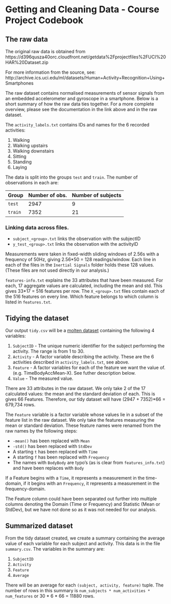 # Getting and Cleaning Data - Course Project Codebook

The raw data
-----------
The original raw data is obtained from https://d396qusza40orc.cloudfront.net/getdata%2Fprojectfiles%2FUCI%20HAR%20Dataset.zip

For more information from the source, see: http://archive.ics.uci.edu/ml/datasets/Human+Activity+Recognition+Using+Smartphones

The raw dataset contains normalised measurements of sensor signals from an
embedded accelerometer and gyroscope in a smartphone. Below is a short summary of
how the raw data ties together. For a more complete overview, please see the
documentation in the link above and in the raw dataset.

The `activity_labels.txt` contains IDs and names for the 6 recorded activities:

1. Walking
2. Walking upstairs
3. Walking downstairs
4. Sitting
5. Standing
5. Laying

The data is split into the groups `test` and `train`. The number of observations in each are:

Group  | Number of obs. | Number of subjects
-------|----------------|-------------------
`test` | 2947           | 9
`train`| 7352           | 21


### Linking data across files.

- `subject_<group>.txt` links the observation with the subjectID
- `y_test_<group>.txt` links the observation with the activityID

Measurements were taken in fixed-width sliding windows of 2.56s with a frequency
of 50Hz, giving 2.56*50 = 128 readings/window. Each line in each of the files in
the `Inertial Signals` folder holds these 128 values. (These files are not used
directly in our analysis.)

`features-info.txt` explains the 33 attributes that have been measured. For each,
17 aggregate values are calculated, including the mean and std. This gives
33*17 = 516 features per row. The `X_<group>.txt` files contain each of the 516
features on every line. Which feature belongs to which column is listed in
`features.txt`.

Tidying the dataset
-------------------------
Our output `tidy.csv` will be a [molten dataset](http://vita.had.co.nz/papers/tidy-data.pdf)
containing the following 4 variables:

1. `SubjectID` - The unique numeric identifier for the subject performing the activity.
                The range is from 1 to 30.
2. `Activity` - A factor variable describing the activity. These are the 6
                activities described in `activity_labels.txt`, see above.
3. `Feature` - A factor variables for each of the feature we want the value of.
               (e.g. TimeBodyAccMean-X). See futher description below.
4. `Value` - The measured value.

There are 33 attributes in the raw dataset. We only take 2 of the 17 calculated
values: the mean and the standard deviation of each. This is gives 66 Features.
Therefore, our tidy dataset will have (2947 + 7352)*66 = 679,734 rows.

The `Feature` variable is a factor variable whose values lie in a subset of the
feature list in the raw dataset. We only take the features measuring the mean or
standard deviation. These feature names were renamed from the raw names by the
following steps:

- `-mean()` has been replaced with `Mean`
- `-std()` has been replaced with `StdDev`
- A starting `t` has been replaced with `Time`
- A starting `f` has been replaced with `Frequency`
- The names with `BodyBody` are typo's (as is clear from `features_info.txt`)
  and have been replaces with `Body`

If a Feature begins with a `Time`, it represents a measurement in the time-domain,
if it begins with an `Frequency`, it represents a measurement in the frequency-domain.

The Feature column could have been separated out further into multiple columns
denoting the Domain (Time or Frequency) and Statistic (Mean or StdDev), but we
have not done so as it was not needed for our analysis.

Summarized dataset
------------------
From the tidy dataset created, we create a summary containing the average value
of each variable for each subject and activity. This data is in the file
`summary.csv`. The variables in the summary are:

1. `SubjectID`
2. `Activity`
3. `Feature`
4. `Average`

There will be an average for each `(subject, activity, feature)` tuple. The
number of rows in this summary is `num_subjects * num_activities * num_features`
or 30 * 6 * 66 = 11880 rows.
